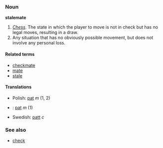 ===Noun===
'''stalemate'''

#''[[Chess]].''  The state in which the player to move is not in check but has no legal moves, resulting in a draw.
#Any situation that has no obviously possible movement, but does not involve any personal loss.

====Related terms====
*[[checkmate]]
*[[mate]]
*[[stale]]

====Translations====
*Polish: [[pat]] ''m'' (1, 2)
*{{sk}}: [[pat#Slovak|pat]] ''m'' (1)
*Swedish: [[patt]] ''c''

===See also===
*[[check]]